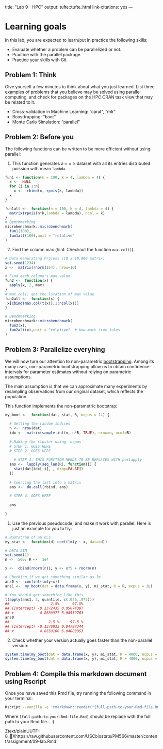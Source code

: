 
title: "Lab 9 - HPC"
output: tufte::tufte_html
link-citations: yes
---

# Learning goals

In this lab, you are expected to learn/put in practice the following skills:

- Evaluate whether a problem can be parallelized or not.
- Practice with the parallel package.
- Practice your skills with Git.

## Problem 1: Think

Give yourself a few minutes to think about what you just learned. List three
examples of problems that you believe may be solved using parallel computing,
and check for packages on the HPC CRAN task view that may be related to it.

- Cross-validation in Machine Learning: "carat", "mlr"
- Boosttrapping: "boot"
- Monte Carlo Simulation: "parallel"


## Problem 2: Before you

The following functions can be written to be more efficient without using
parallel:

1. This function generates a `n x k` dataset with all its entries distributed
poission with mean `lambda`.

```r

fun1 <- function(n = 100, k = 4, lambda = 4) {
  x <-  NULL
  for (i in 1:n)
    x <-  rbind(x, rpois(k, lambda))
  x
}

fun1alt <-  function(n = 100, k = 4, lambda = 4) {
  matrix(rpois(n*k,lambda = lambda), ncol = k)
}
# Benchmarking
microbenchmark::microbenchmark(
  fun1(100),
  fun1alt(100),unit = "relative"
)
```

2.  Find the column max (hint: Checkout the function `max.col()`).

```r
# Data Generating Process (10 x 10,000 matrix)
set.seed(1234)
x <-  matrix(rnorm(1e4), nrow=10)

# Find each column's max value
fun2 <-  function(x) {
  apply(x, 2, max)
}
# max.col() get the location of max value
fun2alt <-  function(x) {
 x[cbind(max.col(t(x)),1:ncol(x))] 
}

# Benchmarking
microbenchmark::microbenchmark(
  fun2(x),
  fun2alt(x),unit = "relative"  # how much time takes
)
```

## Problem 3: Parallelize everyhing

We will now turn our attention to non-parametric 
[bootstrapping](https://en.wikipedia.org/wiki/Bootstrapping_(statistics)).
Among its many uses, non-parametric bootstrapping allow us to obtain confidence
intervals for parameter estimates without relying on parametric assumptions.

The main assumption is that we can approximate many experiments by resampling
observations from our original dataset, which reflects the population. 

This function implements the non-parametric bootstrap:

```r
my_boot <-  function(dat, stat, R, ncpus = 1L) {
  
  # Getting the random indices
  n <-  nrow(dat)
  idx <-  matrix(sample.int(n, n*R, TRUE), nrow=n, ncol=R)
 
  # Making the cluster using `ncpus`
  # STEP 1: GOES HERE
  # STEP 2: GOES HERE
  
    # STEP 3: THIS FUNCTION NEEDS TO BE REPLACES WITH parLapply
  ans <-  lapply(seq_len(R), function(i) {
    stat(dat[idx[,i], , drop=FALSE])
  })
  
  # Coercing the list into a matrix
  ans <-  do.call(rbind, ans)
  
  # STEP 4: GOES HERE
  
  ans
  
}
```

1. Use the previous pseudocode, and make it work with parallel. Here is just an example
for you to try:

```r
# Bootstrap of an OLS
my_stat <-  function(d) coef(lm(y ~ x, data=d))

# DATA SIM
set.seed(1)
n <-  500; R <-  1e4

x <-  cbind(rnorm(n)); y <- x*5 + rnorm(n)

# Checking if we get something similar as lm
ans0 <-  confint(lm(y~x))
ans1 <-  my_boot(dat = data.frame(x, y), mi_stat, R = R, ncpus = 2L)

# You should get something like this
t(apply(ans1, 2, quantile, c(.025,.975)))
##                   2.5%      97.5%
## (Intercept) -0.1372435 0.05074397
## x            4.8680977 5.04539763
ans0
##                  2.5 %     97.5 %
## (Intercept) -0.1379033 0.04797344
## x            4.8650100 5.04883353
```

2. Check whether your version actually goes faster than the non-parallel version:


```r
system.time(my_boot(dat = data.frame(x, y), mi_stat, R = 4000, ncpus = 1L))
system.time(my_boot(dat = data.frame(x, y), mi_stat, R = 4000, ncpus = 2L))
```

## Problem 4: Compile this markdown document using Rscript

Once you have saved this Rmd file, try running the following command
in your terminal:

```bash
Rscript --vanilla -e 'rmarkdown::render("[full-path-to-your-Rmd-file.Rmd]")' &amp;
```

Where `[full-path-to-your-Rmd-file.Rmd]` should be replace with the full path to
your Rmd file... :).
</pre></body></html>Ztext/plainUUTF-8_Xhttps://raw.githubusercontent.com/USCbiostats/PM566/master/content/assignment/09-lab.Rmd